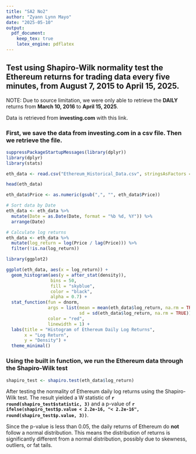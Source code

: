 ```yaml
---
title: "SA2 No2"
author: "Zyann Lynn Mayo"
date: "2025-05-10"
output: 
  pdf_document:
    keep_tex: true
    latex_engine: pdflatex
---
```


## Test using Shapiro-Wilk normality test the Ethereum returns for trading data every five minutes, from August 7, 2015 to April 15, 2025.

NOTE: Due to source limitation, we were only able to retrieve the **DAILY** returns from **March 10, 2016** to **April 15, 2025**.

Data is retrieved from **investing.com** with this link.  \href{https://ph.investing.com/crypto/ethereum/historical-data?utm_source=google&utm_medium=cpc&utm_campaign=19321382621&utm_content=642152731664&utm_term=dsa-1638656206948_&GL_Ad_ID=642152731664&GL_Campaign_ID=19321382621&ISP=1&npl=1&af_adset_id=144619252957&ppu=9801673&gad_source=1&gad_campaignid=19321382621&gbraid=0AAAAAoxWJ7R5_S-EzRFNuwa7P7l-i6xI7&gclid=Cj0KCQjw8vvABhCcARIsAOCfwwqIw7tyASqJTQxG8zlPObz43VC3DoGpcIvtrEIKCommZT3xNt5uFDwaAqFTEALw_wcB}{(CLICK HERE)}

### First, we save the data from investing.com in a csv file. Then we retrieve the file.
```r
suppressPackageStartupMessages(library(dplyr))
library(dplyr)
library(stats)

eth_data <- read.csv("Ethereum_Historical_Data.csv", stringsAsFactors = FALSE)

head(eth_data)

eth_data$Price <- as.numeric(gsub(",", "", eth_data$Price))

# Sort data by Date
eth_data <- eth_data %>%
  mutate(Date = as.Date(Date, format = "%b %d, %Y")) %>% 
  arrange(Date)

# Calculate log returns
eth_data <- eth_data %>%
  mutate(log_return = log(Price / lag(Price))) %>%
  filter(!is.na(log_return))

library(ggplot2)

ggplot(eth_data, aes(x = log_return)) +
  geom_histogram(aes(y = after_stat(density)),
                 bins = 50,
                 fill = "skyblue",
                 color = "black",
                 alpha = 0.7) +
  stat_function(fun = dnorm,
                args = list(mean = mean(eth_data$log_return, na.rm = TRUE),
                            sd = sd(eth_data$log_return, na.rm = TRUE)),
                color = "red",
                linewidth = 1) +
  labs(title = "Histogram of Ethereum Daily Log Returns",
       x = "Log Return",
       y = "Density") +
  theme_minimal()


```

### Using the built in function, we run the Ethereum data through the Shapiro-Wilk test
```r
shapiro_test <- shapiro.test(eth_data$log_return)
```


After testing the normality of Ethereum daily log returns using the Shapiro-Wilk test. The result yielded a W statistic of **`r round(shapiro_test$statistic, 3)`** and a p-value of **`r ifelse(shapiro_test$p.value < 2.2e-16, "< 2.2e-16", round(shapiro_test$p.value, 3))`**.

Since the p-value is less than 0.05, the daily returns of Ethereum do **not** follow a normal distribution. This means the distribution of returns is significantly different from a normal distribution, possibly due to skewness, outliers, or fat tails. 

